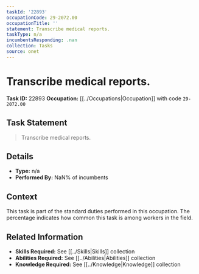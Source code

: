 ```yaml
---
taskId: '22893'
occupationCode: 29-2072.00
occupationTitle: ''
statement: Transcribe medical reports.
taskType: n/a
incumbentsResponding: .nan
collection: Tasks
source: onet
---
```

# Transcribe medical reports.

**Task ID:** 22893
**Occupation:** [[../Occupations|Occupation]] with code `29-2072.00`

## Task Statement

> Transcribe medical reports.

## Details

- **Type:** n/a
- **Performed By:** NaN% of incumbents

## Context

This task is part of the standard duties performed in this occupation. The percentage indicates how common this task is among workers in the field.

## Related Information

- **Skills Required:** See [[../Skills|Skills]] collection
- **Abilities Required:** See [[../Abilities|Abilities]] collection
- **Knowledge Required:** See [[../Knowledge|Knowledge]] collection
